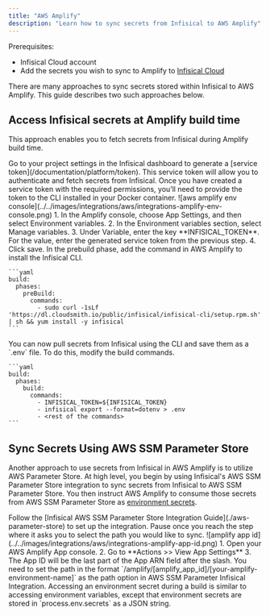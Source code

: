 ```yaml
---
title: "AWS Amplify"
description: "Learn how to sync secrets from Infisical to AWS Amplify"
---
```


Prerequisites:
- Infisical Cloud account
- Add the secrets you wish to sync to Amplify to [Infisical Cloud](https://app.infisical.com)

There are many approaches to sync secrets stored within Infisical to AWS Amplify. This guide describes two such approaches below. 

## Access Infisical secrets at Amplify build time

This approach enables you to fetch secrets from Infisical during Amplify build time. 

<Steps>
  <Step title="Generate a service token">
    Go to your project settings in the Infisical dashboard to generate a [service token](/documentation/platform/token). This service token will allow you to authenticate and fetch secrets from Infisical. Once you have created a service token with the required permissions, you’ll need to provide the token to the CLI installed in your Docker container.
  </Step>
  <Step title="Set the service token as an Amplify environment variable">
    ![aws amplify env console](../../images/integrations/aws/integrations-amplify-env-console.png)
    1. In the Amplify console, choose App Settings, and then select Environment variables.
    2. In the Environment variables section, select Manage variables.
    3. Under Variable, enter the key **INFISICAL_TOKEN**. For the value, enter the generated service token from the previous step.
    4. Click save.
  </Step>
  <Step title="Install Infisical CLI to the Amplify build step">
    In the prebuild phase, add the command in AWS Amplify to install the Infisical CLI.

    ```yaml
    build:
      phases:
        preBuild:
          commands:
            - sudo curl -1sLf 'https://dl.cloudsmith.io/public/infisical/infisical-cli/setup.rpm.sh' | sh && yum install -y infisical
    ```
  </Step>
  <Step title="Modify the build command">
    You can now pull secrets from Infisical using the CLI and save them as a `.env` file. To do this, modify the build commands.

    ```yaml
    build:
      phases:
        build:
          commands:
            - INFISICAL_TOKEN=${INFISICAL_TOKEN}
            - infisical export --format=dotenv > .env
            - <rest of the commands>
    ```
  </Step>
</Steps>

## Sync Secrets Using AWS SSM Parameter Store 

Another approach to use secrets from Infisical in AWS Amplify is to utilize AWS Parameter Store. 
At high level, you begin by using Infisical's AWS SSM Parameter Store integration to sync secrets from Infisical to AWS SSM Parameter Store. You then instruct AWS Amplify to consume those secrets from AWS SSM Parameter Store as [environment secrets](https://docs.aws.amazon.com/amplify/latest/userguide/environment-variables.html#environment-secrets).

<Steps>
  <Step title="Follow the AWS SSM Parameter Store Integration guide">
    Follow the [Infisical AWS SSM Parameter Store Integration Guide](./aws-parameter-store) to set up the integration. Pause once you reach the step where it asks you to select the path you would like to sync. 
  </Step>
  <Step title="Find your Amplify App ID">
    ![amplify app id](../../images/integrations/aws/integrations-amplify-app-id.png)
    1. Open your AWS Amplify App console.
    2. Go to **Actions >> View App Settings**
    3. The App ID will be the last part of the App ARN field after the slash.
  </Step>
  <Step title="Set AWS SSM Parameter Store path">
    You need to set the path in the format `/amplify/[amplify_app_id]/[your-amplify-environment-name]` as the path option in AWS SSM Parameter Infisical Integration.
  </Step>
</Steps>

<Info>
  Accessing an environment secret during a build is similar to accessing environment variables, except that environment secrets are stored in `process.env.secrets` as a JSON string.
</Info>
